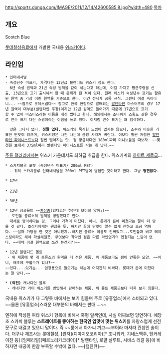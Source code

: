 http://sports.donga.com/IMAGE/2011/12/14/42600585.8.jpg?width=480
[[목차]]
== 개요 == 
Scotch Blue

[[롯데칠성음료]]에서 개발한 국내용 [[위스키]]이다.

== 라인업 == 
 * 인터내셔날
 - 숙성년수 미표기, 가격대는 12년급 블렌디드 위스키 정도 한다.
   6년 숙성 원액과 21년 숙성 원액을 같이 섞는다고 하는데, 이걸 가지고 평균주령을 산출, 13년으로 표기 출시해서 한 때 문제가 된 적이 있다. 원래 위스키 숙성년수 표기는 함유된 원액 중 가장 어린 원액을 기준으로 한다. 이건 전세계 공통 규칙. 그런데 이걸 속이다니... ~~참으로 롯데스럽다~~ 참고로 한국 한정으로 발매되는 [[발렌타인]] 마스터즈의 경우 17년 원액이 대부분(발렌타인 주장)이지만 12년 원액도 들어가기 때문에 17년으로 표기할 수 없어 마스터즈라는 이름을 대신 썼다고 한다. 해외에서는 조니워커 스윙도 같은 경우로 연수 표기 대신 스윙이라는 이름을 쓰고 있다. 이처럼 연수 표기는 꽤 엄격하다.

   맛은 그다지 없다. '''정말 없다.''' 위스키의 묵직한 느낌이 없지는 않으나, 소주와 비슷한 기묘한 단맛이 있으며, 위스키향은 나긴 나는데 금방 사라져 버린다. 이보다 훨씬 저렴한 [[발렌타인|발렌타인 파이니스트]]보다 훨씬 떨어지는 맛. 정 궁금하다면 180ml짜리 미니보틀을 따보자. ~~몇천원 보태서 375ml짜리 발렌타인 파이니스트를 사는 게 낫다.~~

[[주류 갤러리]]에서는 위스키 가운데서도 최하급 취급을 한다. 위스키계의 [[하이트 제로]]급...

 * 스카치블루 포켓 (숙성년수 미표기/ 200ml PET)
   - 위의 스카치블루 인터네셔날을 200ml PET병에 병입한 것이라고 한다. 그냥 '''형편없다'''.

 * 17년
 
 * 21년

 * 30년

 * 12년 싱글몰트 ~~[[환상종]](있다고는 하는데 보이질 않아;)~~
  - 토민톨 증류소의 원액을 병입했다고 한다. 
   대체로 평이하다는 평. 그러나 가격이 미쳤다. 아니, 롯데가 돈에 미쳤다는 말이 더 맞을 것 같다. 초심자에게는 괜찮을 듯. 하지만 끝에 단맛이 알수 없게 진하고 조금 역하다. ~~설마 가당을 한 것은 아니겠지..하지만 증류소 이름도 안써있고...토민툴과 비교 테이스팅이라도 해야 확실해질듯. 무엇보다 최악인 점은 다른 라인업과의 연결되는 느낌이 없다. ~~대체 이걸 원액으로 쓰긴 쓴건가?!~~

 * 12년 블렌디드 몰트
  - 위 제품에 몇 개 증류소의 원액을 더 섞은 제품. 위 제품보다도 평이 안좋은 모양. ~~아니, 애초에 구할수가 있나?~~
 ~~있다....있기는... 업장용으로 들오기는 하는데 어지간히 비싸다. 롯데가 돈에 미쳤다는 말 맞다.~~

 * '''(외전)''' 캐나디언 블루
  - 캐내디언 라이 위스키를 병입해서 판매하는 제품. 위 몰트 제품군보다 더욱 보기 힘들다.

국내용 위스키가 다 그렇듯 바에서는 보기 힘들며 주로 [유흥업소]에서 소비되고 있다. ~~물론 [유흥업소]스러운 대부분의 바에서는 판매....~~

엔하에 작성된 여타 위스키 항목에 비해서 혹평 일색인데, 사실 어찌보면 당연하다.
애당초 스카치 블루는 '''스트레이트를 좋아하는 한국인 입맛에 맛는 위스키'''를 자랑스럽게 선전문구로 내걸고 있으니 말이다. 즉 ~~룸에서 아가씨 끼고~~부어라 마셔라 컨셉인 술이다. 
더구나 제조사는 롯데칠성, [윈저](디아지오코리아)[* 조니워커, 기네스맥주, 텐커레이진 등] [임페리얼](페르노리카코리아)[* 발렌타인, 로얄 살루트, 시바스 리갈 등]에 비하자면 내공이 한참 부족할 수밖에 없다. ~~[캪틴큐]~~
